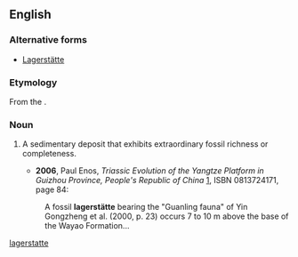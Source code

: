 ==English==

===Alternative forms===
* [[Lagerstätte]]

===Etymology===

From the {{etyl|de}} {{term|Lagerstätte||place of storage|lang=de}}.

===Noun===
{{en-noun|lagerstätten}}
{{wikipedia}}

# {{paleontology}} A sedimentary deposit that exhibits extraordinary fossil richness or completeness.
#* '''2006''', Paul Enos, ''Triassic Evolution of the Yangtze Platform in Guizhou Province, People's Republic of China'' [http://books.google.com/books?id=J2C1UkOSf2gC], ISBN 0813724171, page 84:
#: A fossil '''lagerstätte''' bearing the "Guanling fauna" of Yin Gongzheng et al. (2000, p. 23) occurs 7 to 10 m above the base of the Wayao Formation...

[[Category:English words spelled with diacritics|lagerstatte]]